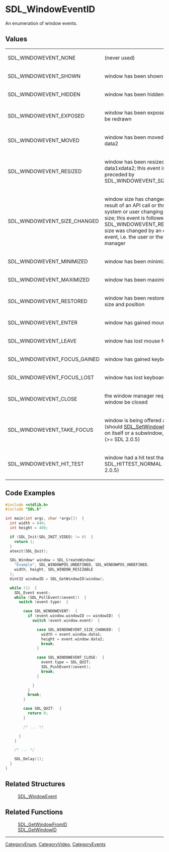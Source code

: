 = SDL_WindowEventID =
An enumeration of window events.


== Values ==
{|
|SDL_WINDOWEVENT_NONE
|(never used)
|-
|SDL_WINDOWEVENT_SHOWN
|window has been shown
|-
|SDL_WINDOWEVENT_HIDDEN
|window has been hidden
|-
|SDL_WINDOWEVENT_EXPOSED
|window has been exposed and should be redrawn
|-
|SDL_WINDOWEVENT_MOVED
|window has been moved to data1, data2
|-
|SDL_WINDOWEVENT_RESIZED
|window has been resized to data1xdata2; this event is always preceded by SDL_WINDOWEVENT_SIZE_CHANGED
|-
|SDL_WINDOWEVENT_SIZE_CHANGED
|window size has changed, either as a result of an API call or through the system or user changing the window size; this event is followed by SDL_WINDOWEVENT_RESIZED if the size was changed by an external event, i.e. the user or the window manager
|-
|SDL_WINDOWEVENT_MINIMIZED
|window has been minimized
|-
|SDL_WINDOWEVENT_MAXIMIZED
|window has been maximized
|-
|SDL_WINDOWEVENT_RESTORED
|window has been restored to normal size and position
|-
|SDL_WINDOWEVENT_ENTER
|window has gained mouse focus
|-
|SDL_WINDOWEVENT_LEAVE
|window has lost mouse focus
|-
|SDL_WINDOWEVENT_FOCUS_GAINED
|window has gained keyboard focus
|-
|SDL_WINDOWEVENT_FOCUS_LOST
|window has lost keyboard focus
|-
|SDL_WINDOWEVENT_CLOSE
|the window manager requests that the window be closed
|-
|SDL_WINDOWEVENT_TAKE_FOCUS
|window is being offered a focus (should [[SDL_SetWindowInputFocus]]() on itself or a subwindow, or ignore) (>= SDL 2.0.5)
|-
|SDL_WINDOWEVENT_HIT_TEST
|window had a hit test that wasn't SDL_HITTEST_NORMAL (>= SDL 2.0.5)
|}

== Code Examples ==

<syntaxhighlight lang='c++'>
#include <stdlib.h>
#include "SDL.h"

int main(int argc, char *argv[])  {
  int width = 640;
  int height = 480;

  if (SDL_Init(SDL_INIT_VIDEO) != 0)  {
    return 1;
  }
  atexit(SDL_Quit);

  SDL_Window* window = SDL_CreateWindow(
    "Example", SDL_WINDOWPOS_UNDEFINED, SDL_WINDOWPOS_UNDEFINED,
    width, height, SDL_WINDOW_RESIZABLE
  );
  Uint32 windowID = SDL_GetWindowID(window);

  while (1)  {
    SDL_Event event;
    while (SDL_PollEvent(&event))  {
      switch (event.type)  {

        case SDL_WINDOWEVENT:  {
          if (event.window.windowID == windowID)  {
            switch (event.window.event)  {

              case SDL_WINDOWEVENT_SIZE_CHANGED:  {
                width = event.window.data1;
                height = event.window.data2;
                break;
              }

              case SDL_WINDOWEVENT_CLOSE:  {
                event.type = SDL_QUIT;
                SDL_PushEvent(&event);
                break;
              }

            }
          }
          break;
        }

        case SDL_QUIT:  {
          return 0;
        }

        /* ... */

      }
    }

    /* ... */

    SDL_Delay(1);
  }
}
</syntaxhighlight>
== Related Structures ==
:[[SDL_WindowEvent]]

== Related Functions ==
:[[SDL_GetWindowFromID]]
:[[SDL_GetWindowID]]

----
[[CategoryEnum]], [[CategoryVideo]], [[CategoryEvents]]
